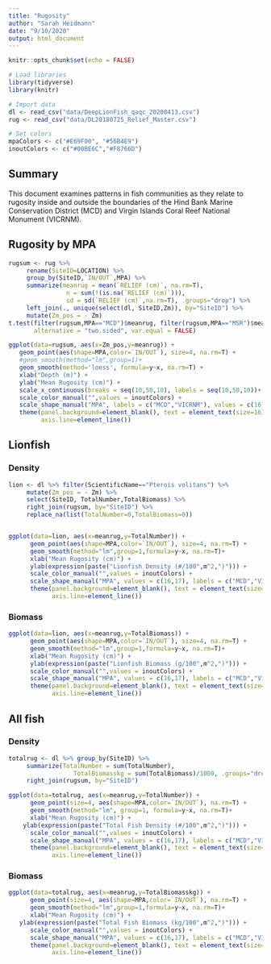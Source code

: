 ```yaml
---
title: "Rugosity"
author: "Sarah Heidmann"
date: "9/10/2020"
output: html_document
---
```


```r
knitr::opts_chunk$set(echo = FALSE)
```
```r
# Load libraries
library(tidyverse)
library(knitr)
```
```r
# Import data
dl <- read_csv("data/DeepLionFish_qaqc_20200413.csv")
rug <- read_csv("data/DL20180725_Relief_Master.csv")

# Set colors
mpaColors <- c("#E69F00", "#56B4E9")
inoutColors <- c("#00BE6C","#F8766D")
```

## Summary

This document examines patterns in fish communities as they relate to rugosity inside and outside the boundaries of the Hind Bank Marine Conservation District (MCD) and Virgin Islands Coral Reef National Monument (VICRNM).

## Rugosity by MPA

```r
rugsum <- rug %>%
     rename(SiteID=LOCATION) %>%
     group_by(SiteID,`IN/OUT`,MPA) %>%
     summarize(meanrug = mean(`RELIEF (cm)`, na.rm=T),
                n = sum(!(is.na(`RELIEF (cm)`))),
                sd = sd(`RELIEF (cm)`,na.rm=T), .groups="drop") %>%
     left_join(., unique(select(dl, SiteID,Zm)), by="SiteID") %>%
     mutate(Zm_pos = - Zm)
t.test(filter(rugsum,MPA=="MCD")$meanrug, filter(rugsum,MPA=="MSR")$meanrug, 
       alternative = "two.sided", var.equal = FALSE)
```

```r
ggplot(data=rugsum, aes(x=Zm_pos,y=meanrug)) +
   geom_point(aes(shape=MPA,color=`IN/OUT`), size=4, na.rm=T) +
   #geom_smooth(method="lm",group=1)+
   geom_smooth(method='loess', formula=y~x, na.rm=T) +
   xlab("Depth (m)") +
   ylab("Mean Rugosity (cm)") +
   scale_x_continuous(breaks = seq(10,50,10), labels = seq(10,50,10))+
   scale_color_manual("",values = inoutColors) +
   scale_shape_manual("MPA", labels = c("MCD","VICRNM"), values = c(16,17)) +
   theme(panel.background=element_blank(), text = element_text(size=16),
         axis.line=element_line())
```

## Lionfish

### Density 

```r
lion <- dl %>% filter(ScientificName=="Pterois volitans") %>%
     mutate(Zm_pos = - Zm) %>%
     select(SiteID, TotalNumber,TotalBiomass) %>%
     right_join(rugsum, by="SiteID") %>%
     replace_na(list(TotalNumber=0,TotalBiomass=0))


ggplot(data=lion, aes(x=meanrug,y=TotalNumber)) +
      geom_point(aes(shape=MPA,color=`IN/OUT`), size=4, na.rm=T) +
      geom_smooth(method="lm",group=1,formula=y~x, na.rm=T)+
      xlab("Mean Rugosity (cm)") +
      ylab(expression(paste("Lionfish Density (#/100",m^2,")"))) +
      scale_color_manual("",values = inoutColors) +
      scale_shape_manual("MPA", values = c(16,17), labels = c("MCD","VICRNM")) +
      theme(panel.background=element_blank(), text = element_text(size=16),
            axis.line=element_line())
```

### Biomass

```r

ggplot(data=lion, aes(x=meanrug,y=TotalBiomass)) +
      geom_point(aes(shape=MPA,color=`IN/OUT`), size=4, na.rm=T) +
      geom_smooth(method="lm",group=1,formula=y~x, na.rm=T)+
      xlab("Mean Rugosity (cm)") +
      ylab(expression(paste("Lionfish Biomass (g/100",m^2,")"))) +
      scale_color_manual("",values = inoutColors) +
      scale_shape_manual("MPA", values = c(16,17), labels = c("MCD","VICRNM")) +
      theme(panel.background=element_blank(), text = element_text(size=16),
            axis.line=element_line())
```

## All fish

### Density

```r
totalrug <- dl %>% group_by(SiteID) %>%
     summarize(TotalNumber = sum(TotalNumber),
                  TotalBiomasskg = sum(TotalBiomass)/1000, .groups="drop") %>%
     right_join(rugsum, by="SiteID")

ggplot(data=totalrug, aes(x=meanrug,y=TotalNumber)) +
      geom_point(size=4, aes(shape=MPA,color=`IN/OUT`), na.rm=T) +
      geom_smooth(method="lm", group=1, formula=y~x, na.rm=T)+
      xlab("Mean Rugosity (cm)") +
    ylab(expression(paste("Total Fish Density (#/100",m^2,")"))) +
      scale_color_manual("",values = inoutColors) +
      scale_shape_manual("MPA", values = c(16,17), labels = c("MCD","VICRNM")) +
      theme(panel.background=element_blank(), text = element_text(size=16),
            axis.line=element_line())

```

### Biomass

```r
ggplot(data=totalrug, aes(x=meanrug,y=TotalBiomasskg)) +
      geom_point(size=4, aes(shape=MPA,color=`IN/OUT`), na.rm=T) +
      geom_smooth(method="lm",group=1,formula=y~x, na.rm=T)+
      xlab("Mean Rugosity (cm)") +
   ylab(expression(paste("Total Fish Biomass (kg/100",m^2,")"))) +
      scale_color_manual("",values = inoutColors) +
      scale_shape_manual("MPA", values = c(16,17), labels = c("MCD","VICRNM")) +
      theme(panel.background=element_blank(), text = element_text(size=16),
            axis.line=element_line())
```

